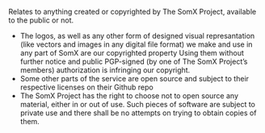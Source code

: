 Relates to anything created or copyrighted by The SomX Project, available to the public or not.

  * The logos, as well as any other form of designed visual represantation (like vectors and images in any digital file format) we make and use in any part of SomX are our copyrighted property Using them without further notice and public PGP-signed (by one of The SomX Project's members) authorization is infringing our copyright.
  * Some other parts of the service are open source and subject to their respective licenses on their Github repo
  * The SomX Project has the right to choose not to open source any material, either in or out of use. Such pieces of software are subject to private use and there shall be no attempts on trying to obtain copies of them.